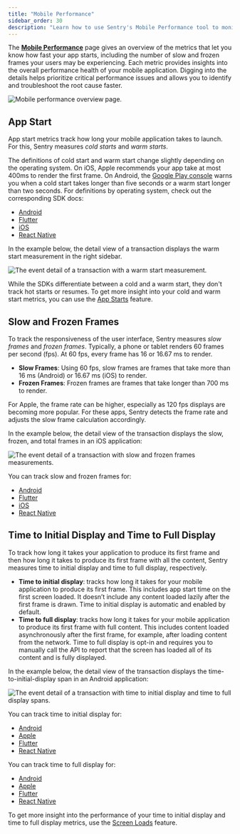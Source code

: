 ```yaml
---
title: "Mobile Performance"
sidebar_order: 30
description: "Learn how to use Sentry's Mobile Performance tool to monitor the health of your mobile app, including app starts, screen loads, and screen rendering."
---
```


<Include name="feature-limited-on-team-retention.mdx" />

The [**Mobile Performance**](https://sentry.io/orgredirect/organizations/:orgslug/insights/mobile/) page gives an overview of the metrics that let you know how fast your app starts, including the number of slow and frozen frames your users may be experiencing. Each metric provides insights into the overall performance health of your mobile application. Digging into the details helps prioritize critical performance issues and allows you to identify and troubleshoot the root cause faster.

![Mobile performance overview page.](../img/mobile-performance-overview.png)

## App Start

App start metrics track how long your mobile application takes to launch. For this, Sentry measures _cold starts_ and _warm starts_.

The definitions of cold start and warm start change slightly depending on the operating system. On iOS, Apple recommends your app take at most 400ms to render the first frame. On Android, the [Google Play console](https://developer.android.com/topic/performance/vitals/launch-time#av) warns you when a cold start takes longer than five seconds or a warm start longer than two seconds. For definitions by operating system, check out the corresponding SDK docs:

- [Android](/platforms/android/tracing/instrumentation/automatic-instrumentation/#app-start-instrumentation)
- [Flutter](/platforms/dart/guides/flutter/tracing/instrumentation/automatic-instrumentation/#app-start-instrumentation)
- [iOS](/platforms/apple/guides/ios/tracing/instrumentation/automatic-instrumentation/#app-start-tracking)
- [React Native](/platforms/react-native/tracing/instrumentation/automatic-instrumentation/#app-start-instrumentation)

In the example below, the detail view of a transaction displays the warm start measurement in the right sidebar.

![The event detail of a transaction with a warm start measurement.](./img/app-start-transaction.png)

While the SDKs differentiate between a cold and a warm start, they don't track hot starts or resumes. To get more insight into your cold and warm start metrics, you can use the [App Starts](/product/insights/mobile-vitals/app-starts/) feature.

## Slow and Frozen Frames

To track the responsiveness of the user interface, Sentry measures _slow frames_ and _frozen frames_. Typically, a phone or tablet renders 60 frames per second (fps). At 60 fps, every frame has 16 or 16.67 ms to render.

- **Slow Frames**: Using 60 fps, slow frames are frames that take more than 16 ms (Android) or 16.67 ms (iOS) to render.
- **Frozen Frames**: Frozen frames are frames that take longer than 700 ms to render.

For Apple, the frame rate can be higher, especially as 120 fps displays are becoming more popular. For these apps, Sentry detects the frame rate and adjusts the slow frame calculation accordingly.

In the example below, the detail view of the transaction displays the slow, frozen, and total frames in an iOS application:

![The event detail of a transaction with slow and frozen frames measurements.](./img/slow-frozen-frames.png)

You can track slow and frozen frames for:

- [Android](/platforms/android/tracing/instrumentation/automatic-instrumentation/#slow-and-frozen-frames)
- [Flutter](/platforms/dart/guides/flutter/tracing/instrumentation/automatic-instrumentation/#slow-and-frozen-frames)
- [iOS](/platforms/apple/guides/ios/tracing/instrumentation/automatic-instrumentation/#slow-and-frozen-frames)
- [React Native](/platforms/react-native/tracing/instrumentation/automatic-instrumentation/#slow-and-frozen-frames)

## Time to Initial Display and Time to Full Display

To track how long it takes your application to produce its first frame and then how long it takes to produce its first frame with all the content, Sentry measures time to initial display and time to full display, respectively.

- **Time to initial display**: tracks how long it takes for your mobile application to produce its first frame. This includes app start time on the first screen loaded. It doesn’t include any content loaded lazily after the first frame is drawn. Time to initial display is automatic and enabled by default.
- **Time to full display**: tracks how long it takes for your mobile application to produce its first frame with full content. This includes content loaded asynchronously after the first frame, for example, after loading content from the network. Time to full display is opt-in and requires you to manually call the API to report that the screen has loaded all of its content and is fully displayed.

In the example below, the detail view of the transaction displays the time-to-initial-display span in an Android application:

![The event detail of a transaction with time to initial display and time to full display spans.](./img/time-to-initial-full-display.png)

You can track time to initial display for:

- [Android](/platforms/android/tracing/instrumentation/automatic-instrumentation/#time-to-initial-display)
- [Apple](/platforms/apple/tracing/instrumentation/automatic-instrumentation/#time-to-initial-display)
- [Flutter](/platforms/dart/guides/flutter/integrations/routing-instrumentation/#time-to-initial-display)
- [React Native](/platforms/react-native/performance/instrumentation/time-to-display/#automatic-time-to-initial-display-for-react-navigation)

You can track time to full display for:

- [Android](/platforms/android/tracing/instrumentation/automatic-instrumentation/#time-to-full-display)
- [Apple](/platforms/apple/tracing/instrumentation/automatic-instrumentation/#time-to-full-display)
- [Flutter](/platforms/dart/guides/flutter/integrations/routing-instrumentation/#time-to-full-display)
- [React Native](/platforms/react-native/performance/instrumentation/time-to-display/#time-to-full-display)

To get more insight into the performance of your time to initial display and time to full display metrics, use the [Screen Loads](/product/insights/mobile-vitals/screen-loads/) feature.
